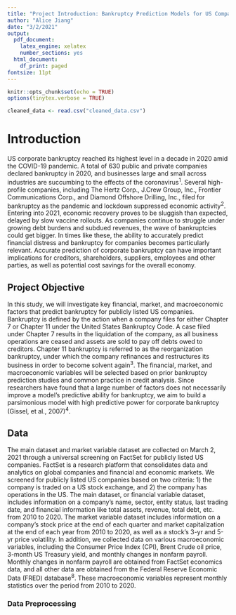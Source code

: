 ```yaml
---
title: "Project Introduction: Bankruptcy Prediction Models for US Companies"
author: "Alice Jiang"
date: "3/2/2021"
output:
  pdf_document:
    latex_engine: xelatex
    number_sections: yes
  html_document:
    df_print: paged
fontsize: 11pt
---
```


```r
knitr::opts_chunk$set(echo = TRUE)
options(tinytex.verbose = TRUE)
```

```r
cleaned_data <- read.csv("cleaned_data.csv")
```

# Introduction

US corporate bankruptcy reached its highest level in a decade in 2020 amid the COVID-19 pandemic. A total of 630 public and private companies declared bankruptcy in 2020, and businesses large and small across industries are succumbing to the effects of the coronavirus^1^. Several high-profile companies, including The Hertz Corp., J.Crew Group, Inc., Frontier Communications Corp., and Diamond Offshore Drilling, Inc., filed for bankruptcy as the pandemic and lockdown suppressed economic activity^2^. Entering into 2021, economic recovery proves to be sluggish than expected, delayed by slow vaccine rollouts. As companies continue to struggle under growing debt burdens and subdued revenues, the wave of bankruptcies could get bigger. In times like these, the ability to accurately predict financial distress and bankruptcy for companies becomes particularly relevant. Accurate prediction of corporate bankruptcy can have important implications for creditors, shareholders, suppliers, employees and other parties, as well as potential cost savings for the overall economy. 

## Project Objective

In this study, we will investigate key financial, market, and macroeconomic factors that predict bankruptcy for publicly listed US companies. Bankruptcy is defined by the action when a company files for either Chapter 7 or Chapter 11 under the United States Bankruptcy Code. A case filed under Chapter 7 results in the liquidation of the company, as all business operations are ceased and assets are sold to pay off debts owed to creditors. Chapter 11 bankruptcy is referred to as the reorganization bankruptcy, under which the company refinances and restructures its business in order to become solvent again^3^. The financial, market, and macroeconomic variables will be selected based on prior bankruptcy prediction studies and common practice in credit analysis. Since researchers have found that a large number of factors does not necessarily improve a model's predictive ability for bankruptcy, we aim to build a parsimonious model with high predictive power for corporate bankruptcy (Gissel, et al., 2007)^4^.

## Data

The main dataset and market variable dataset are collected on March 2, 2021 through a universal screening on FactSet for publicly listed US companies. FactSet is a research platform that consolidates data and analytics on global companies and financial and economic markets. We screened for publicly listed US companies based on two criteria: 1) the company is traded on a US stock exchange, and 2) the company has operations in the US. The main dataset, or financial variable dataset, includes information on a company's name, sector, entity status, last trading date, and financial information like total assets, revenue, total debt, etc. from 2010 to 2020. The market variable dataset includes information on a company's stock price at the end of each quarter and market capitalization at the end of each year from 2010 to 2020, as well as a stock's 3-yr and 5-yr price volatility. In addition, we collected data on various macroeconomic variables, including the Consumer Price Index (CPI), Brent Crude oil price, 3-month US Treasury yield, and monthly changes in nonfarm payroll. Monthly changes in nonfarm payroll are obtained from FactSet economics data, and all other data are obtained from the Federal Reserve Economic Data (FRED) database^8^. These macroeconomic variables represent monthly statistics over the period from 2010 to 2020.


### Data Preprocessing


